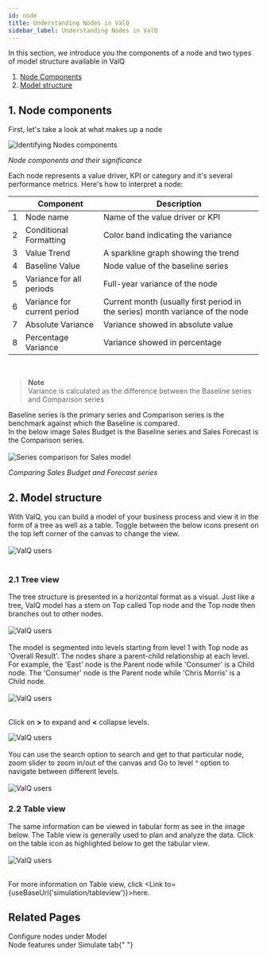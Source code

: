 ```yaml
---
id: node
title: Understanding Nodes in ValQ
sidebar_label: Understanding Nodes in ValQ
---
```



In this section, we introduce you the components of a node and two types of model structure available in ValQ

1. [Node Components](#1-node-components)
1. [Model structure](#2-model-structure)

## 1. Node components

First, let's take a look at what makes up a node

<div style={{ textAlign: "center" }}>
  <Zoom>
    <img
      alt="Identifying Nodes components"
      src={useBaseUrl("/doc-images/intro/node4.png")}
    />
  </Zoom>
</div>

_Node components and their significance_

Each node represents a value driver, KPI or category and it's several performance metrics. Here's how to interpret a node:

<div style={{textAlign: 'justify'}} className="table-center">


|     | Component                   | Description                                                                   |
| --- | --------------------------- | ----------------------------------------------------------------------------- |
| 1   | Node name                   | Name of the value driver or KPI                                               |
| 2   | Conditional Formatting      | Color band indicating the variance                                            |
| 3   | Value Trend                 | A sparkline graph showing the trend                                           |
| 4   | Baseline Value              | Node value of the baseline series                                             |
| 5   | Variance for all periods    | Full-year variance of the node                                                |
| 6   | Variance for current period | Current month (usually first period in the series) month variance of the node |
| 7   | Absolute Variance           | Variance showed in absolute value                                             |
| 8   | Percentage Variance         | Variance showed in percentage                                                 |

</div> <br />


> **Note** <br />
> Variance is calculated as the difference between the Baseline series and Comparison series

<div style={{ textAlign: "justify" }}>
  Baseline series is the primary series and Comparison series is the benchmark
  against which the Baseline is compared. <br /> In the below image Sales Budget
  is the Baseline series and Sales Forecast is the Comparison series.
</div> <br />

<div style={{ textAlign: "center" }}>
  <Zoom>
    <img
      alt="Series comparison for Sales model"
      src={useBaseUrl("/doc-images/intro/node5.png")}
    />
  </Zoom>
</div>

_Comparing Sales Budget and Forecast series_

## 2. Model structure

<div style={{ textAlign: "justify" }}>
  With ValQ, you can build a model of your business process and view it in the
  form of a tree as well as a table. Toggle between the below icons present on
  the top left corner of the canvas to change the view.
</div> <br />

<div style={{ textAlign: "center" }}>
  <Zoom>
    <img alt="ValQ users" src={useBaseUrl("/doc-images/intro/node8.png")} />
  </Zoom>
</div> <br />

### 2.1 Tree view

<div style={{ textAlign: "justify" }}>
  The tree structure is presented in a horizontal format as a visual. Just like
  a tree, ValQ model has a stem on Top called Top node and the Top node then
  branches out to other nodes.
</div> <br />

<div style={{ textAlign: "center" }}>
  <Zoom>
    <img alt="ValQ users" src={useBaseUrl("/doc-images/intro/node7.png")} />
  </Zoom>
</div>
<br />

<div style={{ textAlign: "justify" }}>
  The model is segmented into levels starting from level 1 with Top node as 'Overall Result'. The nodes share a parent-child relationship at each
  level. For example, the 'East' node is the Parent node while 'Consumer' is a Child node. The 'Consumer' node is the Parent node while 'Chris Morris' is a Child node.
</div> <br />

<div style={{ textAlign: "center" }}>
  <Zoom>
    <img alt="ValQ users" src={useBaseUrl("/doc-images/intro/node2.png")} />
  </Zoom>
</div> <br />

Click on **>** to expand and **<** collapse levels.

<div style={{ textAlign: "center" }}>
  <Zoom>
    <img alt="ValQ users" src={useBaseUrl("/doc-images/intro/node6.png")} />
  </Zoom>
</div> <br />

<div style={{ textAlign: "justify" }}>
  You can use the search option to search and get to that particular node, zoom
  slider to zoom in/out of the canvas and Go to level ^ option to navigate
  between different levels.
</div> <br />

<div style={{ textAlign: "center" }}>
  <Zoom>
    <img alt="ValQ users" src={useBaseUrl("/doc-images/intro/node9.png")} />
  </Zoom>
</div>

### 2.2 Table view

<div style={{ textAlign: "justify" }}>
  The same information can be viewed in tabular form as see in the image below.
  The Table view is generally used to plan and analyze the data. Click on the
  table icon as highlighted below to get the tabular view.
</div> <br />

<div style={{ textAlign: "center" }}>
  <Zoom>
    <img alt="ValQ users" src={useBaseUrl("/doc-images/intro/node10.png")} />
  </Zoom>
</div> <br />

For more information on Table view, click <Link to={useBaseUrl('simulation/tableview')}>here</Link>.

## Related Pages

<Link to={useBaseUrl("model/node")}>Configure nodes</Link> under Model <br />
<Link to={useBaseUrl("simulation/simulation_canvas#1-node-features")}>
  Node features
</Link> under Simulate tab{" "}
